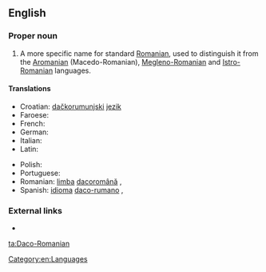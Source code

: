 ==English==
{{wikipedia|Daco-Romanian}}

===Proper noun===
{{en-proper noun}}

# A more specific name for standard [[Romanian]], used to distinguish it from the [[Aromanian]] (Macedo-Romanian), [[Megleno-Romanian]] and [[Istro-Romanian]] languages.

====Translations====
{{trans-top|a more specific name for the Romanian language}}
* Croatian: [[dačkorumunjski]] [[jezik]] {{g|m}}
* Faroese: {{t|fo|dakorumenskt|n}}
* French: {{t|fr|daco-roumain|m}}
* German: {{t|de|Dakorumänisch|n}}
* Italian: {{t|it|dacoromanzo|m}}
* Latin: {{t|la|lingua Daco-Romana|f}}
{{trans-mid}}
* Polish: {{t|pl|dakorumuński|m}}
* Portuguese: {{t+|pt|daco-romeno|m}}
* Romanian: [[limba]] [[dacoromână]] {{g|f}}, {{t+|ro|dacoromână|f}}
* Spanish: [[idioma]] [[daco-rumano]] {{g|m}}, {{t|es|daco-rumano|m}}
{{trans-bottom}}

===External links===
* {{ethnologue|code=ron}}

[[Category:en:Languages]]

[[ta:Daco-Romanian]]